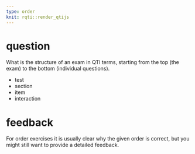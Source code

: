 ```yaml
---
type: order
knit: rqti::render_qtijs
---
```


# question

What is the structure of an exam in QTI terms, starting from the top (the exam)
to the bottom (individual questions).

- test
- section
- item
- interaction

# feedback

For order exercises it is usually clear why the given order is correct, but you
might still want to provide a detailed feedback.

